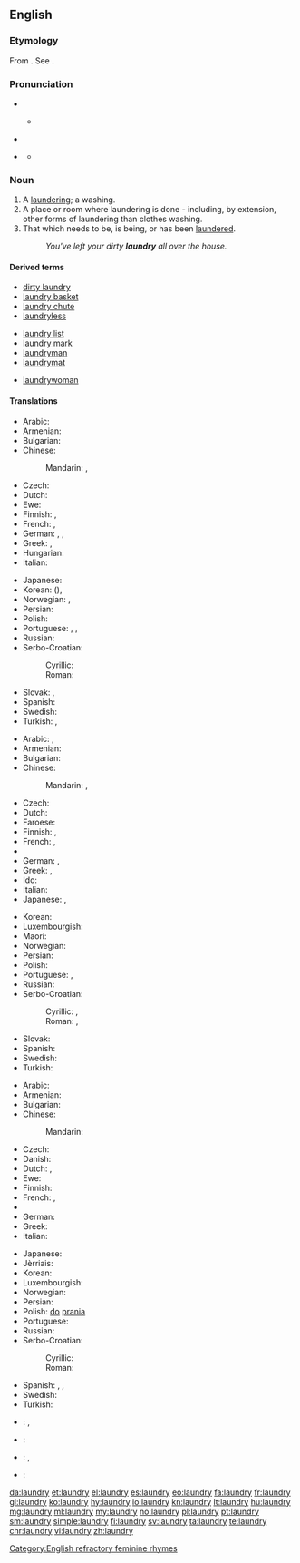 ==English==
{{wikipedia}}

===Etymology===
From {{etyl|fro|en}} {{term|lavanderie|lang=fro}}. See {{term|launder}}.

===Pronunciation===
* {{IPA|/ˈlɔn.dri/}}
** {{a|Northern Cities Vowel Shift}} {{IPA|[ˈlɑn.dɹi]}}
* {{a|some accents without cot-caught merger}} {{IPA|/ˈlɑn.dri/}}
* {{a|cot-caught}} {{IPA|/ˈlɑn.dri/}}
** {{audio|en-us-laundry.ogg|Audio (US)|lang=en}}

===Noun===
{{en-noun|laundries}}

# A [[laundering]]; a washing.
# A place or room where laundering is done - including, by extension, other forms of laundering than clothes washing.
# That which needs to be, is being, or has been [[launder]]ed.
#: ''You've left your dirty '''laundry''' all over the house.''

====Derived terms====
{{rel-top3|Terms derived from ''laundry''}}
* [[dirty laundry]]
* [[laundry basket]]
* [[laundry chute]]
* [[laundryless]]
{{rel-mid3}}
* [[laundry list]]
* [[laundry mark]]
* [[laundryman]]
* [[laundrymat]]
{{rel-mid3}}
* [[laundrywoman]]
{{rel-bottom}}

====Translations====
{{trans-top|laundering; washing}}
* Arabic: {{t|ar|غسيل|m|tr=ġasīl}}
* Armenian: {{t|hy|լվացք|tr=lvac’k’}}
* Bulgarian: {{t|bg|пране|n|tr=práne|sc=Cyrl}}
* Chinese:
*: Mandarin: {{t+|cmn|洗衣|tr=xǐyī|sc=Hani}}, {{t+|cmn|洗濯|tr=xǐzhuó|sc=Hani}}
* Czech: {{t|cs|praní|n}}
* Dutch: {{t+|nl|was|m}}
* Ewe: {{t|ee|nunyanya}}
* Finnish: {{t|fi|pyykkäys}}, {{t|fi|pyykkääminen}}
* French: {{t+|fr|blanchisserie|f}}, {{t+|fr|blanchissage|m}}
* German: {{t+|de|Wäsche|f}}, {{t|de|Wäscherei|f}}, {{t|de|Waschen|n}}
* Greek: {{t+|el|πλύσιμο|n|sc=Grek}}, {{t+|el|μπουγάδα|f|sc=Grek}}
* Hungarian: {{t+|hu|mosás}}
* Italian: {{t+|it|bucato|m}}
{{trans-mid}}
* Japanese: {{t+|ja|洗濯|tr=せんたく, sentaku}}
* Korean: {{t+|ko|세탁|tr=setak|sc=Kore}} ({{t+|ko|洗濯|sc=Kore}}), {{t+|ko|빨래|tr=ppallae|sc=Kore}}
* Norwegian: {{t|no|klesvask|m}}, {{t+|no|vaskerom|n}}
* Persian: {{t|fa|رختشویی|tr=raxtšu'i|sc=fa-Arab}}
* Polish: {{t+|pl|pranie|n}}
* Portuguese: {{t+|pt|lavada|f}}, {{t|pt|lavação|f}}, {{t+|pt|lavagem|f}}
* Russian: {{t+|ru|стирка|f|tr=stírka}}
* Serbo-Croatian:
*: Cyrillic: {{t|sh|прање|n}}
*: Roman: {{t|sh|pranje|n}}
* Slovak: {{t+|sk|prádlo|n}}, {{t|sk|pranie|n}}
* Spanish: {{t+|es|colada|f}}
* Swedish: {{t+|sv|tvätt|c}}
* Turkish: {{t+|tr|yıkama}}, {{t|tr|çamaşır yıkama}}
{{trans-bottom}}

{{trans-top|place or room where laundering is done}}
* Arabic: {{t|ar|مصبغة|f|tr=máṣbaġa}}, {{t|ar|مغسلة|f|tr=máġsala}}
* Armenian: {{t|hy|լվացքատուն|tr=lvac’k’atun}}
* Bulgarian: {{t|bg|пералня|f|tr=perálnja|sc=Cyrl}}
* Chinese:
*: Mandarin: {{t+|cmn|洗衣房|tr=xǐyīfáng|sc=Hani}}, {{t+|cmn|洗衣店|tr=xǐyīdiàn|sc=Hani}}
* Czech: {{t+|cs|prádelna|f}}
* Dutch: {{t|nl|wasserij|f}}
* Faroese: {{t|fo|vaskarí|n}}
* Finnish: {{t+|fi|pesutupa}}, {{t+|fi|pesula}}
* French: {{t+|fr|laverie|f}}, {{t+|fr|buanderie|f}}
* {{trreq|ka}}
* German: {{t+|de|Waschküche|f}}, {{t|de|Waschsalon|m}}
* Greek: {{t+|el|πλυσταριό|n|tr=plystarió|sc=Grek}}, {{t+|el|πλυντήριο|n|tr=plyntírio|sc=Grek}}
* Ido: {{t+|io|laverio}}
* Italian: {{t+|it|lavanderia|f}}
* Japanese: {{t|ja|ランドリー|tr=randorī}}, {{t|ja|洗濯屋|tr=せんたくや, sentakuya}}
{{trans-mid}}
* Korean: {{t|ko|세탁실|tr=setaksil|sc=Kore}}
* Luxembourgish: {{t|lb|Wäschkichen|f}}
* Maori: {{t|mi|rūma horoi kākahu}}
* Norwegian: {{t+|no|vaskerom|n}}
* Persian: {{t|fa|رختشوی خانه|tr=raxtšuy-xâne|sc=fa-Arab}}
* Polish: {{t+|pl|pralnia|f}}
* Portuguese: {{t+|pt|lavanderia}}, {{t|pt|área de serviço}}
* Russian: {{t+|ru|прачечная|f|tr=práčečnaja}}
* Serbo-Croatian:
*: Cyrillic: {{t|sh|праоница|f}}, {{t|sh|перионица|f}}
*: Roman: {{t|sh|praonica|f}}, {{t|sh|perionica|f}}
* Slovak: {{t|sk|práčovňa|f}}
* Spanish: {{t|es|lavandería|f}}
* Swedish: {{t+|sv|tvättstuga|c}}
* Turkish: {{t+|tr|çamaşırhane}}
{{trans-bottom}}

{{trans-top|that which needs to be laundered}}
* Arabic: {{t|ar|مغسلة|m|tr=máġsala}}
* Armenian: {{t|hy|լվացք|tr=lvac’k’}}
* Bulgarian: {{t|bg|пране|n|tr=práne|sc=Cyrl}}
* Chinese:
*: Mandarin: {{t|cmn|要洗的衣服|tr=yào xǐ de yīfu|sc=Hani}}
* Czech: {{t|cs|prádlo|n}}
* Danish: {{t|da|vasketøj|n}}
* Dutch: {{t+|nl|was|m}}, {{t|nl|wasgoed|n}}
* Ewe: {{t|ee|nunyanya}}
* Finnish: {{t+|fi|pyykki}}
* French: {{t+|fr|lessive|f}}, {{t+|fr|linge|f}}
* {{trreq|ka}}
* German: {{t+|de|Wäsche|f}}
* Greek: {{t+|el|άπλυτα|n-p|tr=áplyta}}
* Italian: {{t+|it|bucato|m}}
{{trans-mid}}
* Japanese: {{t+|ja|洗濯物|tr=せんたくもの, sentakumono}}
* Jèrriais: {{t|roa-jer|lînge|m}}
* Korean: {{t|ko|세탁물|tr=setangmul|sc=Kore}}
* Luxembourgish: {{t|lb|Wäsch}}
* Norwegian: {{t|no|skittentøy|n}}
* Persian: {{t+|fa|رخت|tr=raxt|sc=fa-Arab}}
* Polish: {{t+|pl|rzecz|alt=rzeczy|f-p}} [[do]] [[pranie|prania]]
* Portuguese: {{t|pt|roupa suja|f}}
* Russian: {{t+|ru|бельё|n|tr=belʹjó}}
* Serbo-Croatian:
*: Cyrillic: {{t|sh|рубље|n}}
*: Roman: {{t|sh|rublje|n}}
* Spanish: {{t|es|ropa sucia|f}}, {{t+|es|lavado|m}}, {{t+|es|colada|f}}
* Swedish: {{t+|sv|tvätt|c}}
* Turkish: {{t+|tr|çamaşır}}
{{trans-bottom}}

{{checktrans-top}}
* {{ttbc|eo}}: {{t|eo|lavotaĵoj}}, {{t|eo|lavitaĵoj}}
* {{ttbc|ku}}: {{t+|ku|balav}} {{g|f}}
{{trans-mid}}
* {{ttbc|pt}}: {{qualifier|1}} {{t+|pt|lavagem}}, {{qualifier|2}} {{t+|pt|lavandaria|f}}
* {{ttbc|ro}}: {{t+|ro|rufă|f}}
{{trans-bottom}}

[[Category:English refractory feminine rhymes]]

[[da:laundry]]
[[et:laundry]]
[[el:laundry]]
[[es:laundry]]
[[eo:laundry]]
[[fa:laundry]]
[[fr:laundry]]
[[gl:laundry]]
[[ko:laundry]]
[[hy:laundry]]
[[io:laundry]]
[[kn:laundry]]
[[lt:laundry]]
[[hu:laundry]]
[[mg:laundry]]
[[ml:laundry]]
[[my:laundry]]
[[no:laundry]]
[[pl:laundry]]
[[pt:laundry]]
[[sm:laundry]]
[[simple:laundry]]
[[fi:laundry]]
[[sv:laundry]]
[[ta:laundry]]
[[te:laundry]]
[[chr:laundry]]
[[vi:laundry]]
[[zh:laundry]]